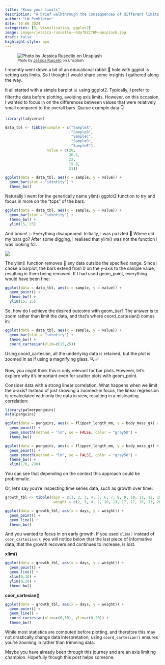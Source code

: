 ```yaml
---
title: "Know your limits"
description: "A brief walkthrough the consequences of different limits functions in ggplot2"
author: "LW Pembleton"
date: 10 06 2024
categories: [R, Visualisation, ggplot2]
image: images/jessica-ruscello--GUyf8ZCTHM-unsplash.jpg
draft: false
highlight-style: ayu
---
```


![~Photo by [Jessica Ruscello](https://unsplash.com/@jruscello) on Unsplash~](images/jessica-ruscello--GUyf8ZCTHM-unsplash.jpg)

I recently went down a bit of an educational rabbit 🐇 hole with ggplot is setting axis limits. So I thought I would share some insights I gathered along the way.

It all started with a simple barplot 📊 using ggplot2. Typically, I prefer to filterthe data before plotting, avoiding axis limits. However, on this occasion, I wanted to focus in on the differences between values that were relatively small compared to the overall bars. Queue example data 👇

```r
library(tidyverse)

data_tbl <- tibble(sample = c("SampleA", 
                              "SampleB", 
                              "SampleC", 
                              "SampleD", 
                              "SampleE"),
                   value = c(20, 
                             20.5, 
                             22,
                             19.8,
                             21))

ggplot(data = data_tbl, aes(x = sample, y = value)) +
  geom_bar(stat = "identity") +
  theme_bw()
```

Naturally I went for the generically name ylim() ggplot2 function to try and focus in more on the "tops" of the bars.

```r

ggplot(data = data_tbl, aes(x = sample, y = value)) +
  geom_bar(stat = "identity") +
  theme_bw() +
  ylim(15, 25)
```

And boom! 💥 Everything disappeared. Initially, I was puzzled 🤔 Where did my bars go? After some digging, I realised that ylim() was not the function I was looking for.

![](images/8t4viq.jpg)

The ylim() function removes 🧹 any data outside the specified range. Since I chose a barplot, the bars extend from 0 on the y-axis to the sample value, resulting in them being removed. If I had used geom_point, everything would have been fine:

```r

ggplot(data = data_tbl, aes(x = sample, y = value)) +
  geom_point() +
  theme_bw() +
  ylim(15, 25)

```

So, how do I achieve the desired outcome with geom_bar? The answer is to zoom rather than limit the data, and that's where coord_cartesian() comes in:

```r

ggplot(data = data_tbl, aes(x = sample, y = value)) +
  geom_bar(stat = "identity") +
  theme_bw() +
  coord_cartesian(ylim=c(15,25))

```
Using coord_cartesian, all the underlying data is retained, but the plot is zoomed in as if using a magnifying glass. 🔍 ✅

Now, you might think this is only relevant for bar plots. However, let's explore why it's important even for scatter plots with geom_point.

Consider data with a strong linear correlation. What happens when we limit the x-axis? Instead of just showing a zoomed-in focus, the linear regression is recalculated with only the data in view, resulting in a misleading correlation:

```r

library(palmerpenguins)
data(penguins)

ggplot(data = penguins, aes(x = flipper_length_mm, y = body_mass_g)) +
  geom_point() +
  geom_smooth(method = "lm", se = FALSE, color = "gray50") +
  theme_bw()

ggplot(data = penguins, aes(x = flipper_length_mm, y = body_mass_g)) +
  geom_point() +
  geom_smooth(method = "lm", se = FALSE, color = "gray50") +
  theme_bw() +
  xlim(170, 200)


```

You can see that depending on the context this approach could be problematic.

Or, let's say you're inspecting time series data, such as growth over time:

```r

growth_tbl <- tibble(days = c(1, 2, 3, 4, 5, 6, 7, 8, 9, 10, 11, 12, 15, 20, 30, 40, 50),
                      weight = c(2, 5, 4, 7, 10, 13, 17, 17, 15, 13, 20, 25, 45, 90, 200, 500, 2000))

ggplot(data = growth_tbl, aes(x = days, y = weight)) +
  geom_point() +
  geom_line() + 
  theme_bw()

```

And you wanted to focus in on early growth. If you used `xlim()` instead of `coor_cartesian()`, you will notice below that the last piece of informative data, that the growth recovers and continues to increase, is lost.

**xlim()**

```r

ggplot(data = growth_tbl, aes(x = days, y = weight)) +
  geom_point() +
  geom_line() +
  xlim(0,10) +
  ylim(0,20) +
  theme_bw()

```

**coor_cartesian()**

```r

ggplot(data = growth_tbl, aes(x = days, y = weight)) +
  geom_point() +
  geom_line() +
  coord_cartesian(xlim=c(0,10), ylim=c(0,20)) +
  theme_bw()
```

While most statistics are computed before plotting, and therefore this may not drastically change data interpretation, using `coord_cartesian()` ensures you're zooming in rather than trimming data.

Maybe you have already been through this journey and are an axis limiting champion. Hopefully though this post helps someone.
